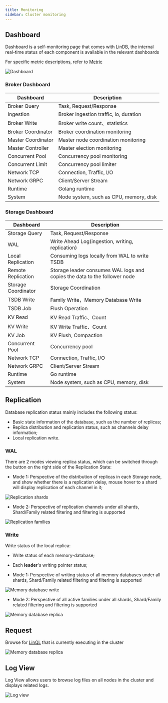 ```yaml
---
title: Monitoring
sidebar: Cluster monitoring
---
```


## Dashboard

Dashboard is a self-monitoring page that comes with LinDB, the internal real-time status of each component is available
in the relevant dashboards

For specific metric descriptions, refer to [Metric](/docs/lindb/reference/metric)

![Dashboard](/img/lindb/guide/admin_ui/dashboard.png#browser)

### Broker Dashboard

|  Dashboard  | Description                            |
|  ----  |----------------------------------------|
| Broker Query | Task, Request/Response                 |
| Ingestion | Broker ingestion traffic, io, duration |
| Broker Write | Broker write count、statistics          |
| Broker Coordinator | Broker coordination monitoring         |
| Master Coordinator | Master node coordination monitoring    |
| Master Controller | Master election   monitoring           |
| Concurrent Pool | Concurrency pool monitoring            |
| Concurrent Limit | Concurrency pool limiter               |
| Network TCP | Connection, Traffic, I/O               |
| Network GRPC | Client/Server Stream                   |
| Runtime | Golang runtime                         |
| System | Node system, such as CPU, memory, disk |

### Storage Dashboard

|  Dashboard  | Description                                                               |
|  ----  |---------------------------------------------------------------------------|
| Storage Query | Task, Request/Response                                                    |
| WAL | Write Ahead Log(ingestion, writing, replication)                          |
| Local Replication | Consuming logs locally from WAL to write TSDB                             |
| Remote Replication | Storage leader consumes WAL logs and copies the data to the follower node |
| Storage Coordinator | Storage Coordination                                                      |
| TSDB Write | Family Write，Memory Database Write                                        |
| TSDB Job | Flush Operation                                                           |
| KV Read | KV Read Traffic、Count                                                     |
| KV Write | KV Write Traffic、Count                                                    |
| KV Job | KV Flush, Compaction                                                      |
| Concurrent Pool | Concurrency pool                                                          |
| Network TCP | Connection, Traffic, I/O                                                  |
| Network GRPC | Client/Server Stream                                                      |
| Runtime | Go runtime                                                                |
| System | Node system, such as CPU, memory, disk                                    |

## Replication

Database replication status mainly includes the following status:

- Basic state information of the database, such as the number of replicas;
- Replica distribution and replication status, such as channels delay information;
- Local replication write.

### WAL

There are 2 modes viewing replica status, which can be switched through the button on the right side
of the Replication State:

- Mode 1: Perspective of the distribution of replicas in each Storage node, and show whether there is a
  replication delay, mouse hover to a shard will display replication of each channel in it;

![Replication shards](/img/lindb/guide/admin_ui/replication_shards.png#browser)

- Mode 2: Perspective of replication channels under all shards, Shard/Family related filtering and filtering is
  supported

![Replication families](/img/lindb/guide/admin_ui/replication_families.png#browser)

### Write

Write status of the local replica:

- Write status of each memory-database;
- Each **leader**'s writing pointer status;

- Mode 1: Perspective of writing status of all memory databases under all shards,
  Shard/Family related filtering and filtering is supported

![Memory database write](/img/lindb/guide/admin_ui/memory_database_write.png#browser)

- Mode 2: Perspective of all active families under all shards,
  Shard/Family related filtering and filtering is supported

![Memory database replica](/img/lindb/guide/admin_ui/memory_database_replica.png#browser)

## Request

Browse for [LinQL](/docs/lindb/lin-ql/sql) that is currently executing in the cluster

![Memory database replica](/img/lindb/guide/admin_ui/request_list.png#browser)

## Log View

Log View allows users to browse log files on all nodes in the cluster and displays related logs.

![Log view](/img/lindb/guide/admin_ui/log_view.png#browser)
